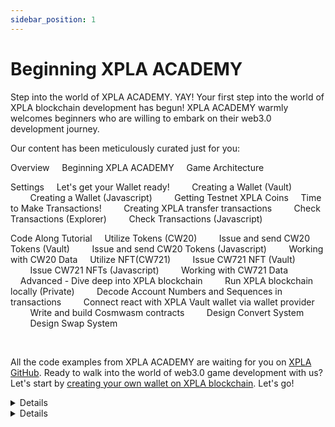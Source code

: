 ```yaml
---
sidebar_position: 1
---
```


# Beginning XPLA ACADEMY


Step into the world of XPLA ACADEMY. YAY! Your first step into the world of XPLA blockchain development has begun! XPLA ACADEMY warmly welcomes beginners who are willing to embark on their web3.0 development journey. 

Our content has been meticulously curated just for you:

<CodeBlock>

Overview
&nbsp;&nbsp;&nbsp;&nbsp;<Link to="/startlearning/overview/intro">Beginning XPLA ACADEMY</Link>
&nbsp;&nbsp;&nbsp;&nbsp;<Link to="/startlearning/overview/demoGameOverview">Game Architecture</Link>

Settings
&nbsp;&nbsp;&nbsp;&nbsp;Let's get your Wallet ready!
&nbsp;&nbsp;&nbsp;&nbsp;&nbsp;&nbsp;&nbsp;&nbsp;<Link to="/startlearning/settings/create-wallet/create-wallet-with-vault">Creating a Wallet (Vault)</Link>
&nbsp;&nbsp;&nbsp;&nbsp;&nbsp;&nbsp;&nbsp;&nbsp;<Link to="/startlearning/settings/create-wallet/create-wallet-with-js">Creating a Wallet (Javascript)</Link>
&nbsp;&nbsp;&nbsp;&nbsp;&nbsp;&nbsp;&nbsp;&nbsp;<Link to="/startlearning/settings/create-wallet/get-testnet-xpla">Getting Testnet XPLA Coins</Link>
&nbsp;&nbsp;&nbsp;&nbsp;Time to Make Transactions!
&nbsp;&nbsp;&nbsp;&nbsp;&nbsp;&nbsp;&nbsp;&nbsp;<Link to="/startlearning/settings/create-testnet-transaction/send-tx">Creating XPLA transfer transactions</Link>
&nbsp;&nbsp;&nbsp;&nbsp;&nbsp;&nbsp;&nbsp;&nbsp;<Link to="/startlearning/settings/create-testnet-transaction/check-tx-in-explorer">Check Transactions (Explorer)</Link>
&nbsp;&nbsp;&nbsp;&nbsp;&nbsp;&nbsp;&nbsp;&nbsp;<Link to="/startlearning/settings/create-testnet-transaction/send-query">Check Transactions (Javascript)</Link>

Code Along Tutorial
&nbsp;&nbsp;&nbsp;&nbsp;Utilize Tokens (CW20)
&nbsp;&nbsp;&nbsp;&nbsp;&nbsp;&nbsp;&nbsp;&nbsp;<Link to="/startlearning/tutorial/make-cw20/make-cw20-with-vault">Issue and send CW20 Tokens (Vault)</Link>
&nbsp;&nbsp;&nbsp;&nbsp;&nbsp;&nbsp;&nbsp;&nbsp;<Link to="/startlearning/tutorial/make-cw20/make-cw20-with-js">Issue and send CW20 Tokens (Javascript)</Link>
&nbsp;&nbsp;&nbsp;&nbsp;&nbsp;&nbsp;&nbsp;&nbsp;<Link to="/startlearning/tutorial/make-cw20/query-cw20">Working with CW20 Data</Link>
&nbsp;&nbsp;&nbsp;&nbsp;Utilize NFT(CW721)
&nbsp;&nbsp;&nbsp;&nbsp;&nbsp;&nbsp;&nbsp;&nbsp;<Link to="/startlearning/tutorial/make-cw721/make-nft-vault">Issue CW721 NFT (Vault)</Link>
&nbsp;&nbsp;&nbsp;&nbsp;&nbsp;&nbsp;&nbsp;&nbsp;<Link to="/startlearning/tutorial/make-cw721/make-nft-js">Issue CW721 NFTs (Javascript)</Link>
&nbsp;&nbsp;&nbsp;&nbsp;&nbsp;&nbsp;&nbsp;&nbsp;<Link to="/startlearning/tutorial/make-cw721/query-cw721">Working with CW721 Data</Link>
&nbsp;&nbsp;&nbsp;&nbsp;Advanced - Dive deep into XPLA blockchain
&nbsp;&nbsp;&nbsp;&nbsp;&nbsp;&nbsp;&nbsp;&nbsp;<Link to="/startlearning/tutorial/deep-understand-xpla/local-network">Run XPLA blockchain locally (Private)</Link>
&nbsp;&nbsp;&nbsp;&nbsp;&nbsp;&nbsp;&nbsp;&nbsp;<Link to="/startlearning/tutorial/deep-understand-xpla/account-sequence">Decode Account Numbers and Sequences in transactions</Link>
&nbsp;&nbsp;&nbsp;&nbsp;&nbsp;&nbsp;&nbsp;&nbsp;<Link to="/startlearning/tutorial/deep-understand-xpla/walletprovider">Connect react with XPLA Vault wallet via wallet provider</Link>
&nbsp;&nbsp;&nbsp;&nbsp;&nbsp;&nbsp;&nbsp;&nbsp;<Link to="/startlearning/tutorial/deep-understand-xpla/write-contract">Write and build Cosmwasm contracts</Link>
&nbsp;&nbsp;&nbsp;&nbsp;&nbsp;&nbsp;&nbsp;&nbsp;<Link to="/startlearning/tutorial/deep-understand-xpla/convert">Design Convert System</Link>
&nbsp;&nbsp;&nbsp;&nbsp;&nbsp;&nbsp;&nbsp;&nbsp;<Link to="/startlearning/tutorial/deep-understand-xpla/swap">Design Swap System</Link>
</CodeBlock>

<br />

All the code examples from XPLA ACADEMY are waiting for you on [XPLA GitHub](https://github.com/xpladev/academy/tree/main/example). Ready to walk into the world of web3.0 game development with us? Let's start by [creating your own wallet on XPLA blockchain](/startlearning/settings/create-wallet/create-wallet-with-vault). Let's go! 

<Details summary="What are the characteristics of the XPLA blockchain?">

The XPLA blockchain is [open-source](https://github.com/xpladev/xpla) and built on the [Tendermint Tool-based](https://tendermint.com/) Proof-of-Stake (PoS) consensus mechanism. It also utilizes the Cosmos SDK and offers [Ethereum Virtual Machine (EVM)](https://ethereum.org/en/developers/docs/evm/) compatibility. This means developers have the flexibility to write smart contracts in both Rust and Solidity languages. For more detailed information, please refer to the [XPLA Docs](https://docs.xpla.io/learn/learn/about-xpla-chain/).

No worries if you don't fully understand everything above. You'll learn more about these concepts as you go through XPLA ACADEMY.

</Details>

<Details summary="What are other documents on XPLA blockchain?">

To find other documents about the XPLA blockchain, go to the bottom of the XPLA ACADEMY website and visit the "Dev Resources" section.

</Details>

